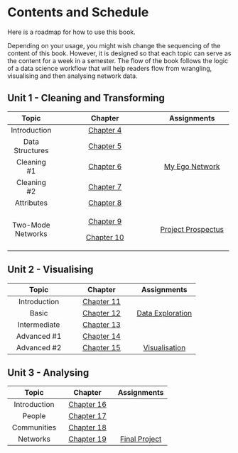 # Contents and Schedule

Here is a roadmap for how to use this book.

Depending on your usage, you might wish change the sequencing of the content of this book. However, it is designed so that each topic can serve as the content for a week in a semester. The flow of the book follows the logic of a data science workflow that will help readers flow from wrangling, visualising and then analysing network data.

## Unit 1 - Cleaning and Transforming

+-------------------+--------------------------------------------------------------------------+---------------------------------------------------+
| Topic             | Chapter                                                                  | Assignments                                       |
+:=================:+:========================================================================:+:=================================================:+
| Introduction      | [Chapter 4](Unit%201.qmd)                                                |                                                   |
+-------------------+--------------------------------------------------------------------------+---------------------------------------------------+
| Data Structures   | [Chapter 5](Network%20Data%20Structures.qmd)                             |                                                   |
+-------------------+--------------------------------------------------------------------------+---------------------------------------------------+
| Cleaning #1       | [Chapter 6](Cleaning%20Network%20Data%20-%20Trimming%20and%20Adding.qmd) | [My Ego Network](A1_My%20Ego%20Network.qmd)       |
+-------------------+--------------------------------------------------------------------------+---------------------------------------------------+
| Cleaning #2       | [Chapter 7](Cleaning%20Network%20Data%20-%20Subgraphs.qmd)               |                                                   |
+-------------------+--------------------------------------------------------------------------+---------------------------------------------------+
| Attributes        | [Chapter 8](Node%20and%20Edge%20Attributes.qmd)                          |                                                   |
+-------------------+--------------------------------------------------------------------------+---------------------------------------------------+
| Two-Mode Networks | [Chapter 9](Two%20Mode%20Networks%20-%20AM.qmd)                          | [Project Prospectus](A2_Project%20Prospectus.qmd) |
|                   |                                                                          |                                                   |
|                   | [Chapter 10](Two%20Mode%20Networks%20-%20Edgelists.qmd)                  |                                                   |
+-------------------+--------------------------------------------------------------------------+---------------------------------------------------+

## Unit 2 - Visualising

| Topic | Chapter | Assignments |
|:--:|:--:|:--:|
| Introduction | [Chapter 11](Unit%202.qmd) |  |
| Basic | [Chapter 12](Basic%20Visualisation.qmd) | [Data Exploration](A3_Data%20Exploration.qmd) |
| Intermediate | [Chapter 13](Intermediate%20Visualisation.qmd) |  |
| Advanced #1 | [Chapter 14](Advanced%20Visualisation%20-%20Interactive.qmd) |  |
| Advanced #2 | [Chapter 15](Advanced%20Visualisation%20-%20Dynamic.qmd) | [Visualisation](A4_Visualisations.qmd) |

## Unit 3 - Analysing

| Topic | Chapter | Assignments |
|:--:|:--:|:--:|
| Introduction | [Chapter 16](Unit%203.qmd) |  |
| People | [Chapter 17](People%20In%20Networks.qmd) |  |
| Communities | [Chapter 18](Communities%20in%20Networks.qmd) |  |
| Networks | [Chapter 19](Networks%20of%20People.qmd) | [Final Project](Final%20Project%20Instructions.qmd) |
